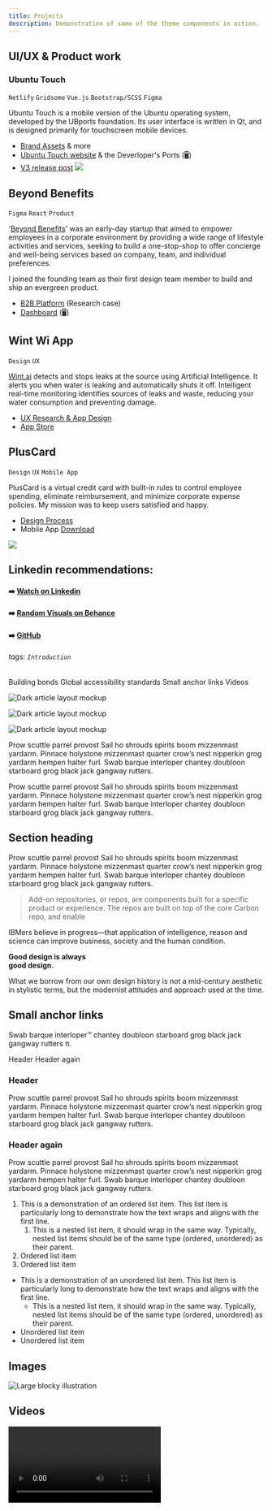 ```yaml
---
title: Projects
description: Demonstration of some of the theme components in action.
---
```


<PageDescription>

</PageDescription>


## UI/UX & Product work


### Ubuntu Touch
 `Netlify` `Gridsome` `Vue.js` `Bootstrap/SCSS` `Figma`

Ubuntu Touch is a mobile version of the Ubuntu operating system, developed by the UBports foundation. Its user interface is written in Qt, and is designed primarily for touchscreen mobile devices.


- [Brand Assets](https://www.figma.com/file/4f23TTErgyU4MrJAlaiyLw/BrandDeck?node-id=0%3A1) & more
- [Ubuntu Touch website](https://ubuntu-touch.netlify.app/) & the Deverloper's Ports (:desktop_computer:)
- [V3 release post](https://hackmd.io/B_ek3zwYQPiv6sw6y4ROSw?view)
![](https://i.imgur.com/xKPjOKb.jpg)








## Beyond Benefits
`Figma` `React` `Product`

'[Beyond Benefits](https://youtu.be/QvLN4_XvvA8?t=11)' was an early-day startup that aimed to empower employees in a corporate environment by providing a wide range of lifestyle activities and services, seeking to build a one-stop-shop to offer concierge and well-being services based on company, team, and individual preferences.

I joined the founding team as their first design team member to build and ship an evergreen product.
- [B2B Platform](https://hackmd.io/ALpBCH0xTeecIqHkJB-wRA?view) (Research case)
- [Dashboard](https://www.figma.com/file/KTGXIQRkrUiJcXSkl02VmW/Beyond-Benefits-DS?node-id=0%3A1) (:desktop_computer:)




## Wint Wi App
`Design` `UX`

[Wint.ai](https://wint.ai/) detects and stops leaks at the source using Artificial Intelligence. It alerts you when water is leaking and automatically shuts it off. Intelligent real-time monitoring identifies sources of leaks and waste, reducing your water consumption and preventing damage.



- [UX Research & App Design](https://hackmd.io/Pxt5KWw5SbyJs4BS0HB7BA?view)
- [App Store](https://apps.apple.com/us/app/wint-water-intelligence/id1475760554)

## PlusCard
`Design` `UX` `Mobile App`

PlusCard is a virtual credit card with built-in rules to control employee spending, eliminate reimbursement, and minimize corporate expense policies. My mission was to keep users satisfied and happy.
- [Design Process](https://www.sketch.com/s/bd0a8f8c-8c06-4382-9339-0a070525a2bf/a/PLybz1)
- Mobile App [Download](https://apps.apple.com/us/app/plus-finance-card/id1580087263)

![](https://i.imgur.com/NH9w0nz.png)

## Linkedin recommendations:
#### :arrow_right: [Watch on Linkedin](linkedin.com/in/eyal4all/)
#### :arrow_right: [Random Visuals on Behance](https://www.behance.net/EyalBenvenisti)

#### :arrow_right: [GitHub](https://github.com/eyalbenvenisti)



###### tags: `Introduction`

<AnchorLinks>
  <AnchorLink>Building bonds</AnchorLink>
  <AnchorLink>Global accessibility standards</AnchorLink>
  <AnchorLink>Small anchor links</AnchorLink>
  <AnchorLink>Videos</AnchorLink>
</AnchorLinks>

<Row>
<Column colMd={4} colLg={4} noGutterMdLeft>
<ArticleCard
  title="Getting started"
  href="/getting-started"
  actionIcon="arrowRight"
>


![Dark article layout mockup](/images/Article_06.png)

</ArticleCard>
</Column>
<Column colMd={4} colLg={4} noGutterMdLeft>
<ArticleCard
  title="Theme configuration"
  href="/guides/configuration"
  actionIcon="arrowRight"
>


![Dark article layout mockup](/images/Article_06.png)

</ArticleCard>
</Column>
<Column colMd={4} colLg={4} noGutterMdLeft>
<ArticleCard
  title="Contributions"
  href="/contributions"
  actionIcon="arrowRight"
>


![Dark article layout mockup](/images/Article_06.png)

</ArticleCard>
</Column>
</Row>


<PageDescription>


Prow scuttle parrel provost Sail ho shrouds spirits boom mizzenmast yardarm.
Pinnace holystone mizzenmast quarter crow’s nest nipperkin grog yardarm hempen
halter furl. Swab barque interloper chantey doubloon starboard grog black jack
gangway rutters.

</PageDescription>


Prow scuttle parrel provost Sail ho shrouds spirits boom mizzenmast yardarm.
Pinnace holystone mizzenmast quarter crow’s nest nipperkin grog yardarm hempen
halter furl. Swab barque interloper chantey doubloon starboard grog black jack
gangway rutters.

<Row>
<Column colMd={5} colLg={8}>


## Section heading

Prow scuttle parrel provost Sail ho shrouds spirits boom mizzenmast yardarm.
Pinnace holystone mizzenmast quarter crow’s nest nipperkin grog yardarm hempen
halter furl. Swab barque interloper chantey doubloon starboard grog black jack
gangway rutters.

> Add-on repositories, or repos, are components built for a specific product or
> experience. The repos are built on top of the core Carbon repo, and enable

IBMers believe in progress—that application of intelligence, reason and science
can improve business, society and the human condition.

</Column>
<Column colMd={2} colLg={3} offsetMd={1} offsetLg={1}>
<Aside>


<p>
  <strong>
    Good design is always
    <br />
    good design.
  </strong>
</p>

What we borrow from our own design history is not a mid-century aesthetic in
stylistic terms, but the modernist attitudes and approach used at the time.

</Aside>
</Column>
</Row>


## Small anchor links

Swab barque interloper™ chantey doubloon starboard grog black jack gangway
rutters π.

<AnchorLinks small>
  <AnchorLink>Header</AnchorLink>
  <AnchorLink>Header again</AnchorLink>
</AnchorLinks>

### Header

Prow scuttle parrel provost Sail ho shrouds spirits boom mizzenmast yardarm.
Pinnace holystone mizzenmast quarter crow’s nest nipperkin grog yardarm hempen
halter furl. Swab barque interloper chantey doubloon starboard grog black jack
gangway rutters.

### Header again

Prow scuttle parrel provost Sail ho shrouds spirits boom mizzenmast yardarm.
Pinnace holystone mizzenmast quarter crow’s nest nipperkin grog yardarm hempen
halter furl. Swab barque interloper chantey doubloon starboard grog black jack
gangway rutters.

1. This is a demonstration of an ordered list item. This list item is
   particularly long to demonstrate how the text wraps and aligns with the first
   line.
   1. This is a nested list item, it should wrap in the same way. Typically,
      nested list items should be of the same type (ordered, unordered) as their
      parent.
1. Ordered list item
1. Ordered list item

- This is a demonstration of an unordered list item. This list item is
  particularly long to demonstrate how the text wraps and aligns with the first
  line.
  - This is a nested list item, it should wrap in the same way. Typically,
    nested list items should be of the same type (ordered, unordered) as their
    parent.
- Unordered list item
- Unordered list item

## Images

![Large blocky illustration](../../images/large-image.jpg)

## Videos

<Video title="Eyes" vimeoId="310583077" />
